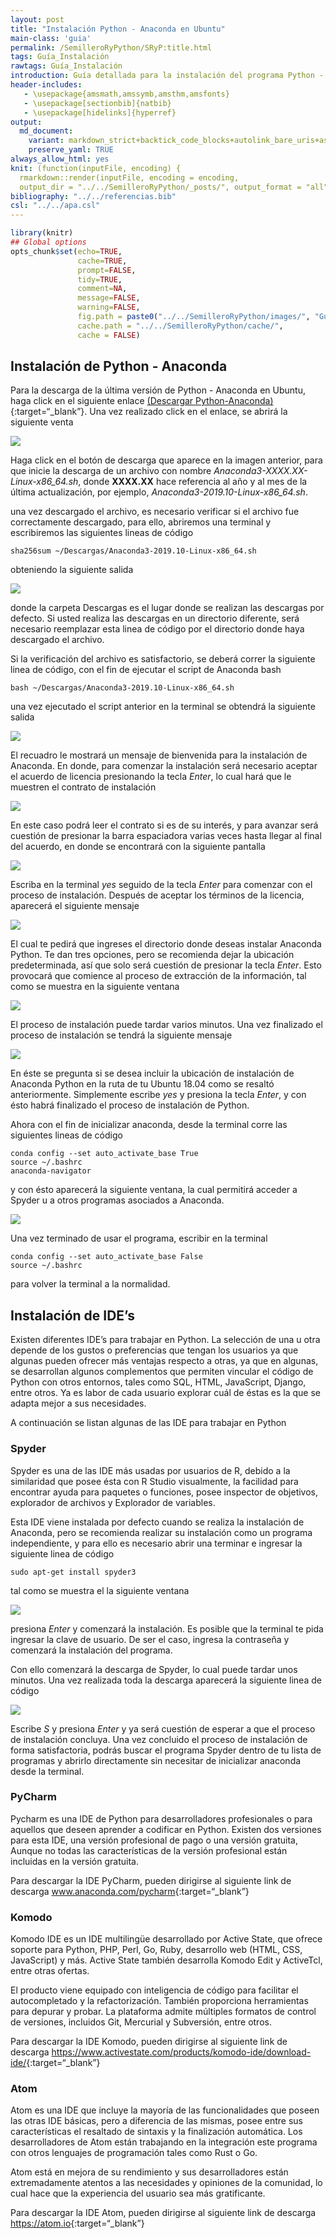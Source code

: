 ```yaml
---
layout: post
title: "Instalación Python - Anaconda en Ubuntu"
main-class: 'guia'
permalink: /SemilleroRyPython/SRyP:title.html
tags: Guía_Instalación
rawtags: Guía_Instalación
introduction: Guía detallada para la instalación del programa Python - Anaconda en Ubuntu.
header-includes:
   - \usepackage{amsmath,amssymb,amsthm,amsfonts}
   - \usepackage[sectionbib]{natbib}
   - \usepackage[hidelinks]{hyperref}
output:
  md_document:
    variant: markdown_strict+backtick_code_blocks+autolink_bare_uris+ascii_identifiers+tex_math_single_backslash
    preserve_yaml: TRUE
always_allow_html: yes   
knit: (function(inputFile, encoding) {
  rmarkdown::render(inputFile, encoding = encoding,
  output_dir = "../../SemilleroRyPython/_posts/", output_format = "all"  ) })
bibliography: "../../referencias.bib"
csl: "../../apa.csl"
---
```


```r
library(knitr)
## Global options
opts_chunk$set(echo=TRUE,
               cache=TRUE,
               prompt=FALSE,
               tidy=TRUE,
               comment=NA,
               message=FALSE,
               warning=FALSE,
               fig.path = paste0("../../SemilleroRyPython/images/", "GuiaUbuntu"),
               cache.path = "../../SemilleroRyPython/cache/",
               cache = FALSE)

```

## Instalación de Python - Anaconda
Para la descarga de la última versión de Python - Anaconda en Ubuntu, haga click en el siguiente enlace [(Descargar Python-Anaconda)](https://www.anaconda.com/distribution/#linux){:target="_blank"}.
Una vez realizado click en el enlace, se abrirá la siguiente venta

![](../../SemilleroRyPython/images/GuiaU9.png)

Haga click en el botón de descarga que aparece en la imagen anterior, para que inicie la descarga de un archivo con nombre *Anaconda3-XXXX.XX-Linux-x86_64.sh*, donde **XXXX.XX** hace referencia al año y al mes de la última actualización, por ejemplo, *Anaconda3-2019.10-Linux-x86_64.sh*.

una vez descargado el archivo, es necesario verificar si el archivo fue correctamente descargado, para ello, abriremos una terminal y escribiremos las siguientes lineas de código 

```
sha256sum ~/Descargas/Anaconda3-2019.10-Linux-x86_64.sh
```

obteniendo la siguiente salida

![](../../SemilleroRyPython/images/GuiaU10.png)

donde la carpeta Descargas es el lugar donde se realizan las descargas por defecto. Si usted realiza las descargas en un directorio diferente, será necesario reemplazar esta linea de código por el directorio donde haya descargado el archivo.

Si la verificación del archivo es satisfactorio, se deberá correr la siguiente linea de código, con el fin de ejecutar el script de Anaconda bash

```
bash ~/Descargas/Anaconda3-2019.10-Linux-x86_64.sh
```

una vez ejecutado el script anterior en la terminal se obtendrá la siguiente salida

![](../../SemilleroRyPython/images/GuiaU11.png)

El recuadro le mostrará un mensaje de bienvenida para la instalación de Anaconda. En donde, para comenzar la instalación será necesario aceptar el acuerdo de licencia presionando la tecla *Enter*, lo cual hará que le muestren el contrato de instalación

![](../../SemilleroRyPython/images/GuiaU12.png)

En este caso podrá leer el contrato si es de su interés, y para avanzar será cuestión de presionar la barra espaciadora varias veces hasta llegar al final del acuerdo, en donde se encontrará con la siguiente pantalla

![](../../SemilleroRyPython/images/GuiaU13.png)

Escriba en la terminal *yes* seguido de la tecla *Enter* para comenzar con el proceso de instalación. Después de aceptar los términos de la licencia, aparecerá el siguiente mensaje

![](../../SemilleroRyPython/images/GuiaU14.png)

El cual te pedirá que ingreses el directorio donde deseas instalar Anaconda Python. Te dan tres opciones, pero se recomienda dejar la ubicación predeterminada, así que solo será cuestión de presionar la tecla *Enter*. Esto provocará que comience al proceso de extracción de la información, tal como se muestra en la siguiente ventana

![](../../SemilleroRyPython/images/GuiaU15.png)

El proceso de instalación puede tardar varios minutos. Una vez finalizado el proceso de instalación se tendrá la siguiente mensaje

![](../../SemilleroRyPython/images/GuiaU16.png)

En éste se pregunta si se desea incluir la ubicación de instalación de Anaconda Python en la ruta de tu Ubuntu 18.04 como se resaltó anteriormente. Simplemente escribe *yes* y presiona la tecla *Enter*, y con ésto habrá finalizado el proceso de instalación de Python.

Ahora con el fin de inicializar anaconda, desde la terminal corre las siguientes lineas de código

```
conda config --set auto_activate_base True
source ~/.bashrc
anaconda-navigator
```

y con ésto aparecerá la siguiente ventana, la cual permitirá acceder a Spyder u a otros programas asociados a Anaconda.

![](../../SemilleroRyPython/images/GuiaU17.png)

Una vez terminado de usar el programa, escribir en la terminal

```
conda config --set auto_activate_base False
source ~/.bashrc
```

para volver la terminal a la normalidad.

## Instalación de IDE's
Existen diferentes IDE's para trabajar en Python. La selección de una u otra depende de los gustos o preferencias que tengan los usuarios ya que algunas pueden ofrecer más ventajas respecto a otras, ya que en algunas, se desarrollan algunos complementos que permiten vincular el código de Python con otros entornos, tales como SQL, HTML, JavaScript, Django, entre otros. Ya es labor de cada usuario explorar cuál de éstas es la que se adapta mejor a sus necesidades.

A continuación se listan algunas de las IDE para trabajar en Python

### Spyder
Spyder es una de las IDE más usadas por usuarios de R, debido a la similaridad que posee ésta con R Studio visualmente, la facilidad para encontrar ayuda para paquetes o funciones, posee inspector de objetivos, explorador de archivos y Explorador de variables.

Esta IDE viene instalada por defecto cuando se realiza la instalación de Anaconda, pero se recomienda realizar su instalación como un programa independiente, y para ello es necesario abrir una terminar e ingresar la siguiente linea de código

```
sudo apt-get install spyder3
```

tal como se muestra el la siguiente ventana

![](../../SemilleroRyPython/images/GuiaU18.png)

presiona *Enter* y comenzará la instalación. Es posible que la terminal te pida ingresar la clave de usuario. De ser el caso, ingresa la contraseña y comenzará la instalación del programa.

Con ello comenzará la descarga de Spyder, lo cual puede tardar unos minutos. Una vez realizada toda la descarga aparecerá la siguiente linea de código

![](../../SemilleroRyPython/images/GuiaU19.png)

Escribe *S* y presiona *Enter* y ya será cuestión de esperar a que el proceso de instalación concluya. Una vez concluido el proceso de instalación de forma satisfactoria, podrás buscar el programa Spyder dentro de tu lista de programas y abrirlo directamente sin necesitar de inicializar anaconda desde la terminal.


### PyCharm
Pycharm es una IDE de Python para desarrolladores profesionales o para aquellos que deseen aprender a codificar en Python. Existen dos versiones para esta IDE, una versión profesional de pago o una versión gratuita, Aunque no todas las características de la versión profesional están incluidas en la versión gratuita.

Para descargar la IDE PyCharm, pueden dirigirse al siguiente link de descarga [www.anaconda.com/pycharm](www.anaconda.com/pycharm){:target="_blank"}

### Komodo
Komodo IDE es un IDE multilingüe desarrollado por Active State, que ofrece soporte para Python, PHP, Perl, Go, Ruby, desarrollo web (HTML, CSS, JavaScript) y más. Active State también desarrolla Komodo Edit y ActiveTcl, entre otras ofertas.

El producto viene equipado con inteligencia de código para facilitar el autocompletado y la refactorización. También proporciona herramientas para depurar y probar. La plataforma admite múltiples formatos de control de versiones, incluidos Git, Mercurial y Subversión, entre otros.

Para descargar la IDE Komodo, pueden dirigirse al siguiente link de descarga [https://www.activestate.com/products/komodo-ide/download-ide/](https://www.activestate.com/products/komodo-ide/download-ide/){:target="_blank"}

### Atom
Atom es una IDE que incluye la mayoría de las funcionalidades que poseen las otras IDE básicas, pero a diferencia de las mismas, posee entre sus características el resaltado de sintaxis y la finalización automática. Los desarrolladores de Atom están trabajando en la integración este programa con otros lenguajes de programación tales como Rust o Go.

Atom está en mejora de su rendimiento y sus desarrolladores están extremadamente atentos a las necesidades y opiniones de la comunidad, lo cual hace que la experiencia del usuario sea más gratificante.

Para descargar la IDE Atom, pueden dirigirse al siguiente link de descarga [https://atom.io](https://atom.io){:target="_blank"}
